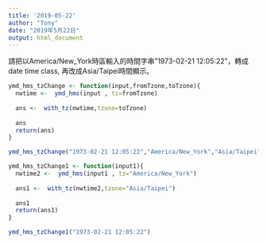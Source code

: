 ```yaml
---
title: '2019-05-22'
author: "Tony"
date: "2019年5月22日"
output: html_document
---
```


請把以America/New_York時區輸入的時間字串"1973-02-21 12:05:22"，轉成date time class, 再改成Asia/Taipei時間顯示。

```r
ymd_hms_tzChange <- function(input,fromTzone,toTzone){
  nwtime <-  ymd_hms(input , tz=fromTzone)
  
  ans <-  with_tz(nwtime,tzone=toTzone)
  
  ans
  return(ans)
}
```

```r
ymd_hms_tzChange("1973-02-21 12:05:22","America/New_York","Asia/Taipei")
```

```r
ymd_hms_tzChange1 <- function(input1){
  nwtime2 <-  ymd_hms(input1 , tz="America/New_York")
  
  ans1 <-  with_tz(nwtime2,tzone="Asia/Taipei")
  
  ans1
  return(ans1)
}
```

```r
ymd_hms_tzChange1("1973-02-21 12:05:22")
```

